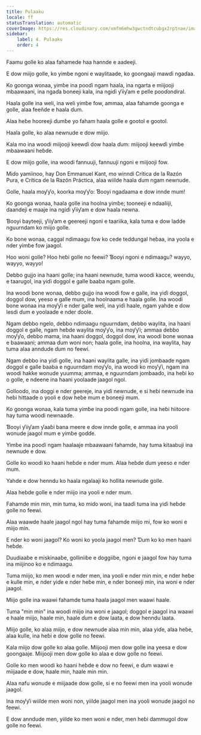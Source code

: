 ```yaml
---
title: Pulaaku
locale: ff
statusTranslation: automatic
coverImage: https://res.cloudinary.com/xmfm6mhw3gwctndtcubgx2rptnae/image/upload/v1741354419/small_cover_la_gran_rebelion_28716e29d2.webp
sidebar:
    label: 4. Pulaaku
    order: 4
---
```

Faamu golle ko alaa fahamede haa hannde e aadeeji.

E dow miijo golle, ko yimɓe ngoni e waylitaade, ko goongaaji mawɗi ngaɗaa.

Ko goonga wonaa, yimɓe ina pooɗi ngam haala, ina ngarta e miijooji mbaawaani, ina ngaɗa boneeji kala, ina ngiɗi ƴiiƴam e pelle pooɗondiral.

Haala golle ina weli, ina weli yimɓe fow, ammaa, alaa fahamde goonga e golle, alaa feeñde e haala ɗum.

Alaa heɓe hooreeji ɗumɓe yo faham haala golle e gootol e gootol.

Haala golle, ko alaa newnude e dow miijo.

Kala mo ina woodi miijooji keewɗi dow haala ɗum: miijooji keewɗi yimɓe mbaawaani heɓde.

E dow miijo golle, ina woodi fannuuji, fannuuji ngoni e miijooji fow.

Miɗo yamiinoo, hay Don Emmanuel Kant, mo winndi Crítica de la Razón Pura, e Crítica de la Razón Práctica, alaa wiilde haala ɗum ngam newnude.

Golle, haala moƴƴo, koorka moƴƴo: Ɓooyi ngaɗaama e dow innde mum!

Ko goonga wonaa, haala golle ina hoolna yimɓe; tooneeji e ndaaliiji, daandeji e maaje ina ngiɗi ƴiiƴam e dow haala newna.

Ɓooyi bayteeji, ƴiiƴam e geereeji ngoni e taariika, kala tuma e dow ladde nguurndam ko miijo golle.

Ko bone wonaa, caggal ndimaagu fow ko cede teddungal heɓaa, ina yoola e nder yimɓe fow jaagol.

Hoo woni golle? Hoo heɓi golle no feewi? Ɓooyi ngoni e ndimaagu? wayyo, wayyo, wayyo!

Debbo gujjo ina haani golle; ina haani newnude, tuma woodi kacce, weendu, e taarugol, ina yiɗi doggol e galle baaba ngam golle.

Ina woodi bone wonaa, debbo gujjo ina woodi fow e galle, ina yiɗi doggol, doggol dow, yeeso e galle mum, ina hoolnaama e haala golle. Ina woodi bone wonaa ina moƴƴi e nder galle weli, ina yiɗi haale, ngam yahde e dow lesdi ɗum e yoolaade e nder ɗoole.

Ngam debbo ngelo, debbo ndimaagu nguurndam, debbo waylita, ina haani doggol e galle, ngam heɓde waylita moƴƴo, ina moƴƴi; ammaa debbo moƴƴo, debbo mama, ina haani doggol, doggol dow, ina woodi bone wonaa e baawaani; ammaa ɗum woni non; haala golle, ina hoolna, ina waylita, hay tuma alaa anndude ɗum no feewi.

Ngam debbo ina yiɗi golle, ina haani waylita galle, ina yiɗi jombaade ngam doggol e galle baaba e nguurndam moƴƴo, ina woodi ko moƴƴi, ngam ina woodi hakke wonude yuumma; ammaa, e nguurndam jombaaɗo, ina heɓi ko o golle, e ndeene ina haani yoolaade jaagol ngol.

Gollooɗo, ina doggi e nder geereje, ina yiɗi newnude, e si heɓi newnude ina heɓi hittaaɗe o yooli e dow heɓe mum e boneeji mum.

Ko goonga wonaa, kala tuma yimɓe ina pooɗi ngam golle, ina heɓi hiitoore hay tuma woodi newnaaɗe.

Ɓooyi ƴiiƴam ƴaaɓi bana meere e dow innde golle, e ammaa ina yooli wonude jaagol mum e yimɓe goɗɗe.

Yimɓe ina pooɗi ngam haalaaje mbaawaani fahamde, hay tuma kitaabuji ina newnude e dow.

Golle ko woodi ko haani heɓde e nder mum. Alaa heɓde ɗum yeeso e nder mum.

Yahde e dow henndu ko haala ngalaaji ko hollita newnude golle.

Alaa heɓde golle e nder miijo ina yooli e nder mum.

Fahamde min min, min tuma, ko miɗo woni, ina taaɗi tuma ina yiɗi heɓde golle no feewi.

Alaa waawde haale jaagol ngol hay tuma fahamde miijo mi, fow ko woni e miijo min.

E nder ko woni jaagol? Ko woni ko yoola jaagol men? Ɗum ko ko men haani heɓde.

Duudiaaɓe e miskinaaɓe, golliniiɓe e doggiiɓe, ngoni e jaagol fow hay tuma ina miijinoo ko e ndimaagu.

Tuma miijo, ko men woodi e nder men, ina yooli e nder min min, e nder heɓe e kulle min, e nder yiɗe e nder heɓe min, e nder boneeji min, ina woni e nder jaagol.

Miijo golle ina waawi fahamde tuma haala jaagol men waawi haale.

Tuma "min min" ina woodi miijo ina woni e jaagol; doggol e jaagol ina waawi e haale miijo, haale min, haale ɗum e dow laata, e dow henndu laata.

Miijo golle, ko alaa miijo, e dow newnude alaa min min, alaa yiɗe, alaa heɓe, alaa kulle, ina heɓi e dow golle no feewi.

Kala miijo dow golle ko alaa golle. Miijooji men dow golle ina yeesa e dow goongaaje. Miijooji men dow golle ko alaa e dow golle no feewi.

Golle ko men woodi ko haani heɓde e dow no feewi, e ɗum waawi e miijaade e dow, haale min, haale min min.

Alaa nafu wonude e miijaade dow golle, si e no feewi men ina yooli wonude jaagol.

Ina moƴƴi wiilde men woni non, yiilde jaagol men ina yooli wonude jaagol no feewi.

E dow anndude men, yiilde ko men woni e nder, men heɓi dammugol dow golle no feewi.

